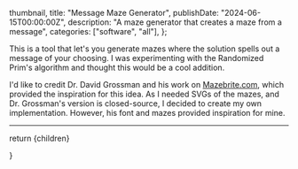 
  thumbnail,
  title: "Message Maze Generator",
  publishDate: "2024-06-15T00:00:00Z",
  description: "A maze generator that creates a maze from a message",
  categories: ["software", "all"],
};

This is a tool that let's you generate mazes where the solution spells out a message of your choosing. I was experimenting with the
Randomized Prim's algorithm and thought this would be a cool addition.

I'd like to credit Dr. David Grossman and his work on <a href="https://www.mazebrite.com/" className="underline">Mazebrite.com</a>, which provided the inspiration for this idea.
As I needed SVGs of the mazes, and Dr. Grossman's version is closed-source, I decided to create my own implementation. However, his font and mazes provided
inspiration for mine.

<hr className="my-8" />

<MazeGenerator />

  return <ProjectLayout metadata={metadata}>{children}</ProjectLayout>

}

